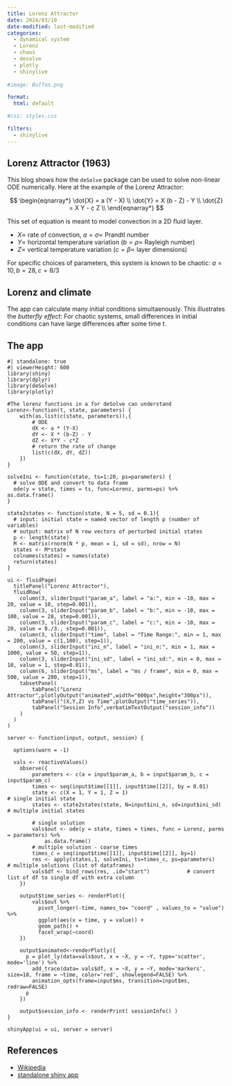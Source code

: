 ```yaml
---
title: Lorenz Attractor
date: 2024/03/10
date-modified: last-modified
categories: 
  - dynamical system
  - Lorenz
  - chaos
  - desolve
  - plotly
  - shinylive
  
#image: Buffon.png

format:
  html: default

#css: styles.css

filters:
  - shinylive
---
```


## Lorenz Attractor (1963)

This blog shows how the `deSolve` package can be used to solve non-linear ODE numerically.
Here at the example of the Lorenz Attractor:

$$
\begin{eqnarray*}
\dot{X} = a (Y - X) \\
\dot{Y} = X (b - Z) - Y \\
\dot{Z} = X Y - c Z \\
\end{eqnarray*}
$$

This set of equation is meant to model convection in a 2D fluid layer.

- $X \propto$ rate of convection,  $a = \sigma \propto$ Prandtl number
- $Y \propto$ horizontal temperature variation ($b = \rho \propto$ Rayleigh number)
- $Z \propto$ vertical temperature variation ($c = \beta \propto$ layer dimensions)

For specific choices of parameters, this system is known to be chaotic: $a=10, b=28, c=8/3$



## Lorenz and climate 

The app can calculate many initial conditions simultaenously.
This illustrates the *butterfly effect*: For chaotic systems, small differences in initial conditions 
can have large differences after some time $t$.

## The app
```shinylive-r
#| standalone: true
#| viewerHeight: 600
library(shiny)
library(dplyr)
library(deSolve)
library(plotly)

#The lorenz functions in a for deSolve can understand
Lorenz<-function(t, state, parameters) {
    with(as.list(c(state, parameters)),{
        # ODE
        dX <- a * (Y-X)
        dY <- X * (b-Z) - Y
        dZ <- X*Y - c*Z        
        # return the rate of change
        list(c(dX, dY, dZ))
    })
}

solveIni <- function(state, ts=1:20, ps=parameters) {
  # solve ODE and convert to data frame
  ode(y = state, times = ts, func=Lorenz, parms=ps) %>% as.data.frame()
}

state2states <- function(state, N = 5, sd = 0.1){
  # input: initial state = named vector of length p (number of variables)
  # output: matrix of N row vectors of perturbed initial states
  p <- length(state)
  M <- matrix(rnorm(N * p, mean = 1, sd = sd), nrow = N)
  states <- M*state
  colnames(states) = names(state)
  return(states)
}

ui <- fluidPage( 
  titlePanel("Lorenz Attractor"),
  fluidRow(
    column(3, sliderInput("param_a", label = "a:", min = -10, max = 20, value = 10, step=0.001)),
    column(3, sliderInput("param_b", label = "b:", min = -10, max = 100, value = 28, step=0.001)),
    column(3, sliderInput("param_c", label = "c:", min = -10, max = 20, value = 8./3., step=0.001)),
    column(3, sliderInput("time", label = "Time Range:", min = 1, max = 200, value = c(1,100), step=1)),
    column(3, sliderInput("ini_n", label = "ini_n:", min = 1, max = 1000, value = 50, step=1)),
    column(3, sliderInput("ini_sd", label = "ini_sd:", min = 0, max = 10, value = 1, step=0.01)),
    column(6, sliderInput("ms", label = "ms / frame", min = 0, max = 500, value = 200, step=1)),
    tabsetPanel(
        tabPanel("Lorenz Attractor",plotlyOutput("animated",width="600px",height="300px")),
        tabPanel("(X,Y,Z) vs Time",plotOutput("time_series")),
        tabPanel("Session Info",verbatimTextOutput("session_info"))
    )
  )
)

server <- function(input, output, session) {

  options(warn = -1) 

  vals <- reactiveValues()
    observe({
        parameters <- c(a = input$param_a, b = input$param_b, c = input$param_c)
        times <- seq(input$time[[1]], input$time[[2]], by = 0.01)
        state <- c(X = 1, Y = 1, Z = 1)                                    # single initial state
        states <- state2states(state, N=input$ini_n, sd=input$ini_sd)      # multiple initial states

        # single solution
        vals$out <- ode(y = state, times = times, func = Lorenz, parms = parameters) %>%
            as.data.frame()
        # multiple solution - coarse times
        times_c = seq(input$time[[1]], input$time[[2]], by=1)   
        res <- apply(states,1, solveIni, ts=times_c, ps=parameters)   # multiple solutions (list of dataframes)
        vals$df <- bind_rows(res, .id="start")            # convert list of df to single df with extra column
    })

    output$time_series <- renderPlot({
        vals$out %>% 
          pivot_longer(-time, names_to= "coord" , values_to = "value") %>%
          ggplot(aes(x = time, y = value)) +
          geom_path() +
          facet_wrap(~coord)
    })

    output$animated<-renderPlotly({
      p = plot_ly(data=vals$out, x = ~X, y = ~Y, type='scatter', mode='line') %>%
        add_trace(data= vals$df, x = ~X, y = ~Y, mode='markers', size=18, frame = ~time, color='red', showlegend=FALSE) %>%
        animation_opts(frame=input$ms, transition=input$ms, redraw=FALSE)
      p
    })

    output$session_info <- renderPrint( sessionInfo() )
}

shinyApp(ui = ui, server = server)
```


## References

- [Wikipedia](https://en.wikipedia.org/wiki/Lorenz_system)
- [standalone shiny app](https://github.com/thomasmanke/shiny/tree/main/lorenz)

